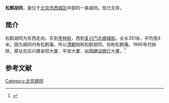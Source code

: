 {{expand|time=2015-03-08T14:32:08+00:00}}
'''松鹤胡同'''，是位于[[北京市|北京市]][[西城区|西城区]]中部的一条胡同。现已无存。

==简介==
松鹤胡同为东西走向，东到[[枣林街_(西城区)|枣林街]]，西到[[复兴门北顺城街|复兴门北顺城街]]。全长351米，平均宽4米。因为胡同内有松鹤庵，所以[[清朝|清朝]]始称松鹤胡同，俗称松鹤庵。1990年代拆除，原址先后兴建金阳大厦、平安大厦、[[中国建设银行|中国建设银行]]大厦。<ref>{{Cite web |url=http://www.bjdclib.com/subdb/laneculture/lane/200907/t20090702_4178.html |title=松鹤胡同，东华流韵，2009-07-02 |access-date=2015-03-08 |archive-date=2016-03-05 |archive-url=https://web.archive.org/web/20160305013013/http://www.bjdclib.com/subdb/laneculture/lane/200907/t20090702_4178.html |dead-url=no }}</ref>

==参考文献==
{{reflist}}

[[Category:北京胡同|Category:北京胡同]]